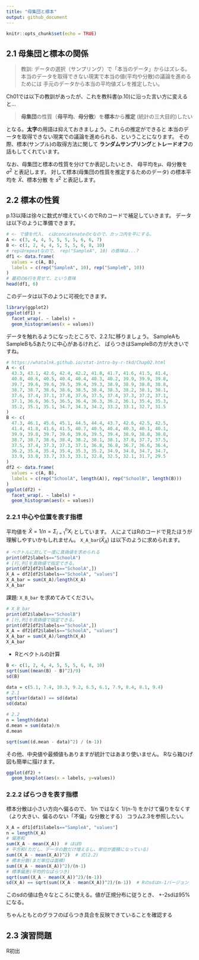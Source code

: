 ```yaml
---
title: "母集団と標本"
output: github_document
---
```


```r
knitr::opts_chunk$set(echo = TRUE)
```

<!--
目的
- 仮説検証時のツッコミを経験し、計画の大切さを説明できる
- 手元のデータから母集団に関して言及するために必要なズレを説明できる
-->

## 2.1 母集団と標本の関係

> 教訓: データの選択（サンプリング）で「本当のデータ」からはズレる。
> 本当のデータを取得できない現実で本当の値(平均や分散)の議論を進めるためには
> 手元のデータから本当の平均値ズレを推定したい。

Ch01では以下の教訓があったが、これを教科書(p.10)に沿った言い方に変えると...

> **母集団**の性質（**母平均**、**母分散**）を**標本**から**推定**
> (統計の三大目的)したい

となる。**太字**の用語は抑えておきましょう。これらの推定ができると
本当のデータを取得できない現実での議論を進められる、ということになります。
その際、標本(サンプル)の取得方法に関して
**ランダムサンプリング**と**トレードオフ**の話もしてくれています。

なお、母集団と標本の性質を分けてか表記したいとき、
母平均を$\mu$、母分散を $\sigma^2$ と表記します。
対して標本(母集団の性質を推定するためのデータ)
の標本平均を $\bar{X}$、標本分散 を $s^2$ と表記します。

## 2.2 標本の性質

p.13以降は徐々に数式が増えていくのでRのコードで補足していきます。
データは以下のように準備できます。

```r
# <- で値を代入、 cはconcatenateのcなので、カッコ内を平にする。
A <- c(3, 4, 4, 5, 5, 5, 5, 6, 6, 7)
B <- c(1, 2, 4, 4, 5, 5, 5, 6, 8, 10)
# repはrepeatなので、 rep("SampleA", 10) の意味は...?
df1 <- data.frame(
  values = c(A, B),
  labels = c(rep("SampleA", 10), rep("SampleB", 10))
)
# 最初の6行を見せて、という意味
head(df1, 6)
```
このデータは以下のように可視化できます。

```r
library(ggplot2)
ggplot(df1) +
  facet_wrap(. ~ labels) +
  geom_histogram(aes(x = values))
```

データを触れるようになったところで、2.2.1に移りましょう。
SampleAもSampleBも5あたりに中心があるけれど、
ばらつきはSampleBの方が大きいですね。
```r
# https://whatalnk.github.io/stat-intro-by-r-tkd/Chap02.html
A <- c(
  43.3, 43.1, 42.6, 42.4, 42.2, 41.8, 41.7, 41.6, 41.5, 41.4,
  40.8, 40.6, 40.5, 40.4, 40.4, 40.3, 40.2, 39.9, 39.9, 39.8,
  39.7, 39.6, 39.6, 39.5, 39.4, 39.3, 38.9, 38.9, 38.8, 38.8,
  38.7, 38.7, 38.6, 38.6, 38.5, 38.4, 38.3, 38.2, 38.1, 38.1,
  37.6, 37.4, 37.1, 37.8, 37.6, 37.5, 37.4, 37.3, 37.2, 37.1,
  37.1, 36.6, 36.5, 36.5, 36.4, 36.3, 36.2, 36.1, 35.4, 35.3,
  35.2, 35.1, 35.1, 34.7, 34.3, 34.2, 33.2, 33.1, 32.7, 31.5
)
B <- c(
  47.3, 46.1, 45.6, 45.1, 44.5, 44.4, 43.7, 42.6, 42.5, 42.5,
  41.4, 41.8, 41.6, 41.5, 40.7, 40.5, 40.4, 40.3, 40.1, 40.1,
  39.9, 39.8, 39.7, 39.6, 39.6, 39.5, 39.4, 38.9, 38.8, 38.8,
  38.7, 38.7, 38.6, 38.4, 38.2, 38.1, 38.1, 37.8, 37.7, 37.5,
  37.5, 37.4, 37.3, 37.3, 37.1, 36.8, 36.8, 36.7, 36.6, 36.4,
  36.2, 35.4, 35.4, 35.4, 35.3, 35.2, 34.9, 34.8, 34.7, 34.7,
  33.9, 33.8, 33.7, 33.3, 33.1, 32.8, 32.5, 32.1, 31.7, 29.5
)
df2 <- data.frame(
  values = c(A, B),
  labels = c(rep("SchoolA", length(A)), rep("SchoolB", length(B)))
)
ggplot(df2) +
  facet_wrap(. ~ labels) +
  geom_histogram(aes(x = values))
```

### 2.2.1 中心や位置を表す指標

平均値を $\bar{X}=1/n = \Sigma_{i=1}^{n}X_i$ としています。
人によてはRのコードで見たほうが理解しやすいかもしれません。
`X_A_bar`($\bar{X}_A$) は以下のように求められます。

```r
# ベクトルに対して一度に真偽値を求められる
print(df2$labels=="SchoolA")
# [行,列]を真偽値で指定できる。
print(df2[df2$labels=="SchoolA",])
X_A = df2[df2$labels=="SchoolA", "values"]
X_A_bar = sum(X_A)/length(X_A)
X_A_bar
```

課題: `X_B_bar` を求めてみてください。

```r
# X_B_bar
print(df2$labels=="SchoolB")
# [行,列]を真偽値で指定できる。
print(df2[df2$labels=="SchoolA",])
X_A = df2[df2$labels=="SchoolA", "values"]
X_A_bar = sum(X_A)/length(X_A)
X_A_bar
```

- Rとベクトルの計算

```r
B <- c(1, 2, 4, 4, 5, 5, 5, 6, 8, 10)
sqrt(sum((mean(B) - B)^2)/9)
sd(B)

data = c(5.1, 7.4, 10.3, 9.2, 6.5, 6.1, 7.9, 8.4, 8.1, 9.4)
# 2.1
sqrt(var(data)) == sd(data)
sd(data)

# 2.2
n = length(data)
d.mean = sum(data)/n
d.mean

sqrt(sum((d.mean - data)^2) / (n-1))
```

その他、中央値や最頻値もありますが統計ではあまり使いません。
Rなら箱ひげ図も簡単に描けます。

```r
ggplot(df2) +
  geom_boxplot(aes(x = labels, y=values))
```

### 2.2.2 ばらつきを表す指標

<!-- 2012 年度の高 1 生より，データの分析(統計学) が必修単位として導入された -->
<!-- 高校はクラス間の比較などの全数調査になっている。不偏分散が新しい -->

標本分散は小さい方向へ偏るので、
1/n ではなく 1/(n-1) をかけて偏りをなくす
（より大きい、偏るのない「不偏」な分散とする）
コラム2.3を参照したい。

```r
X_A = df1[df1$labels=="SampleA", "values"]
n = length(X_A)
# 偏差和
sum(X_A - mean(X_A))  # ほぼ0
# 平方和(ただし、データの数だけ増えるし、単位が面積になっている)
sum((X_A - mean(X_A))^2)  # 式(2.2)
# 標本分散(まだ単位は面積)
sum((X_A - mean(X_A))^2)/(n-1)
# 標準偏差(平均的なばらつき)
sqrt(sum((X_A - mean(X_A))^2)/(n-1))
sd(X_A) == sqrt(sum((X_A - mean(X_A))^2)/(n-1))  # Rのsdはn-1バージョン
```

このsdの値は色々なところに使える。値が正規分布に従うとき、
+-2sdは95%になる。

ちゃんともとのグラフのばらつき具合を反映できていることを確認する

## 2.3 演習問題

R初出
